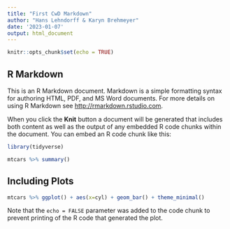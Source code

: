```yaml
---
title: "First CwD Markdown"
author: "Hans Lehndorff & Karyn Brehmeyer"
date: '2023-01-07'
output: html_document
---
```


```r
knitr::opts_chunk$set(echo = TRUE)
```

## R Markdown

This is an R Markdown document. Markdown is a simple formatting syntax for authoring HTML, PDF, and MS Word documents. For more details on using R Markdown see <http://rmarkdown.rstudio.com>.

When you click the **Knit** button a document will be generated that includes both content as well as the output of any embedded R code chunks within the document. You can embed an R code chunk like this:

```r


library(tidyverse)

mtcars %>% summary()

```

## Including Plots


```r

mtcars %>% ggplot() + aes(x=cyl) + geom_bar() + theme_minimal()

```

Note that the `echo = FALSE` parameter was added to the code chunk to prevent printing of the R code that generated the plot.
